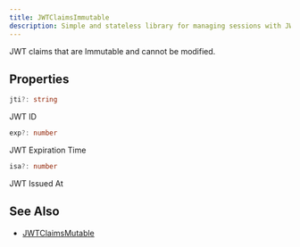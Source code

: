 ```yaml
---
title: JWTClaimsImmutable
description: Simple and stateless library for managing sessions with JWT.
---
```


JWT claims that are Immutable and cannot be modified.

## Properties

```ts
jti?: string
```
JWT ID

```ts
exp?: number
```
JWT Expiration Time

```ts
isa?: number
```
JWT Issued At


## See Also

- [JWTClaimsMutable](/reference/types/jwtcliamsmutable)
